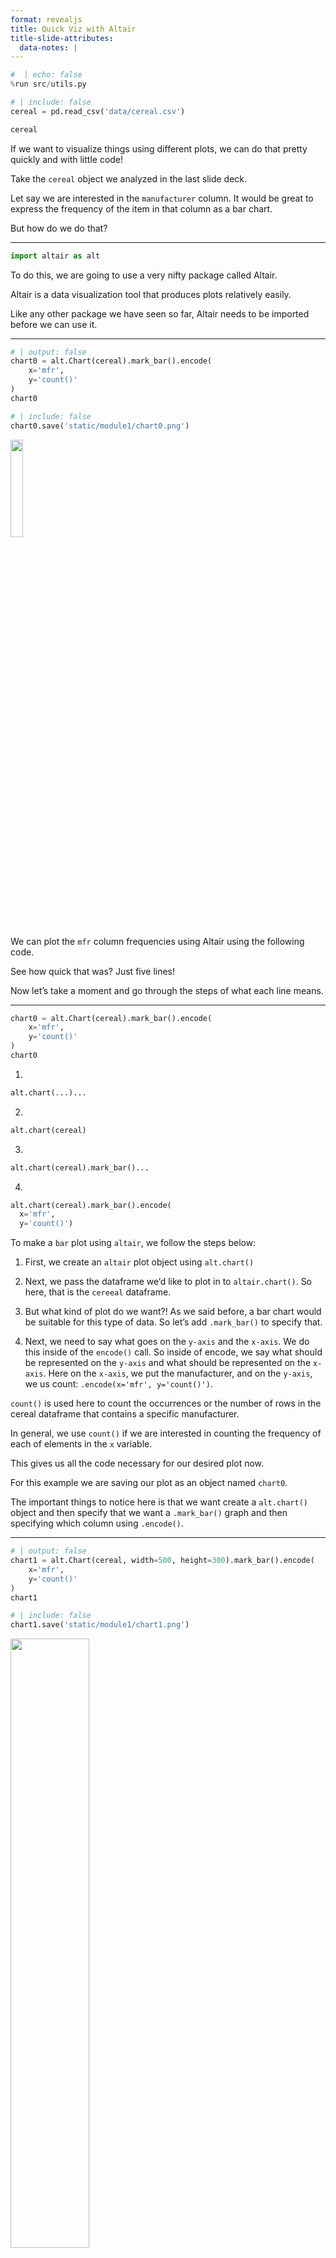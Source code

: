 ```yaml
---
format: revealjs
title: Quick Viz with Altair
title-slide-attributes:
  data-notes: |
---
```


```python
#  | echo: false
%run src/utils.py
```


```python
# | include: false
cereal = pd.read_csv('data/cereal.csv')
```

```python
cereal
```


:::{.notes} 
If we want to visualize things using different plots, we can do that pretty quickly and with little code! 

Take the `cereal` object we analyzed in the last slide deck.

Let say we are interested in the `manufacturer` column. It would be great to express the frequency of the item in that column as a bar chart. 

But how do we do that?
:::

---

```python
import altair as alt
```

:::{.notes} 
To do this, we are going to use a very nifty package called Altair. 

Altair is a data visualization tool that produces plots relatively easily. 

Like any other package we have seen so far, Altair needs to be imported before we can use it.
:::

---

```python
# | output: false
chart0 = alt.Chart(cereal).mark_bar().encode(
    x='mfr',
    y='count()'
)
chart0
```


```python
# | include: false
chart0.save('static/module1/chart0.png')
```

![](../../../static/module1/chart0.png){fig-alt="404 image" width="20%"}


:::{.notes} 
We can plot the `mfr` column frequencies using Altair using the following code. 

See how quick that was? Just five lines!

Now let's take a moment and go through the steps of what each line means.
:::

---

```python
chart0 = alt.Chart(cereal).mark_bar().encode(
    x='mfr',
    y='count()'
)
chart0
```

1. 

```python
alt.chart(...)...
```

2. 

```python
alt.chart(cereal)
```

3. 

```python
alt.chart(cereal).mark_bar()...
```

4. 
```python
alt.chart(cereal).mark_bar().encode(
  x='mfr', 
  y='count()')
```

:::{.notes}
To make a `bar` plot using `altair`, we follow the steps below:

1. First, we create an `altair` plot object using `alt.chart()`

2. Next, we pass the dataframe we'd like to plot in to `altair.chart()`. So here, that is the `cereeal` dataframe. 

3. But what kind of plot do we want?! 
As we said before, a bar chart would be suitable for this type of data. So let's add `.mark_bar()` to specify that. 

4. Next, we need to say what goes on the `y-axis` and the `x-axis`. We do this inside of the `encode()` call. So inside of encode, we say what should be represented on the `y-axis` and what should be represented on the `x-axis`. Here on the `x-axis`, we put the manufacturer, and on the `y-axis`, we us count: `.encode(x='mfr', y='count()')`. 

`count()` is used here to count the occurrences or the number of rows in the cereal dataframe that contains a specific manufacturer.

In general, we use `count()` if we are interested in counting the frequency of each of elements in the `x` variable. 

This gives us all the code necessary for our desired plot now. 

For this example we are saving our plot as an object named `chart0`. 

The important things to notice here is that we want create a `alt.chart()` object and then specify that we want a `.mark_bar()` graph and then specifying which column using `.encode()`.
:::

---

```python
# | output: false
chart1 = alt.Chart(cereal, width=500, height=300).mark_bar().encode(
    x='mfr',
    y='count()'
)
chart1
```


```python
# | include: false
chart1.save('static/module1/chart1.png')
```

![](../../../static/module1/chart1.png){fig-alt="404 image" width="50%"}


:::{.notes}
Here is our plot again. It looks a little different this time. The first time we plotted it, it was a little too small. So inside the `alt.Chart` call, we added a `width` and `height` argument so that we can make the plot bigger.
:::

---

```python
# | output: false
chart2 = alt.Chart(cereal, width=500, height=300).mark_circle().encode(
    x='sugars',
    y='calories'
)
chart2
```

```python
# | include: false
chart2.save('static/module1/chart2.png')
```

![](../../../static/module1/chart2.png){fig-alt="404 image" width="50%"}


:::{.notes} 
What else can we plot from our original cereal dataframe named `cereal`? 

Maybe we want to see the relationship between `sugars` and `calories` in the cereals?     

This would require a `scatter` plot which can be done by specifying `mark_circle` instead of `mark_bar` and in the `encode` function, we need to say what is going to be on the `x` and the `y` axis.   

In this case, we are putting `sugars` on the `x-axis` and `calories` on the `y-axis`.
:::

---

```python
# | output: false
chart3 = alt.Chart(cereal, width=500, height=300).mark_circle(opacity=0.3).encode(
    x='sugars',
    y='calories'
)
chart3
```


```python
# | include: false
chart3.save('static/module1/chart3.png')
```

![](../../../static/module1/chart3.png){fig-alt="404 image" width="50%"}


:::{.notes}
Something you may have noticed is that there are 77 cereals but there doesn't seem to be 77 data points! 

That's because some of them are lying on top of each other with the same sugar and calorie values.

One way we can deal with this is by changing the `opacity` of each of those points. That way, the darker points represent that there is more than one data point at that point in the chart, and the lightest point represent that there is only one data point there.
 

We set opacity with `opacity` in the `mark_circle()` function and it accepts values between 0 and 1, with 1 being full opacity. Here we set it at 0.3.

Look at that! Now we can see there are multiple cereals that have 3.5g of sugar with 110 calories.
:::

---

```python
# | output: false
chart4 = alt.Chart(cereal, width=500, height=300).mark_circle(color='red', opacity=0.3).encode(
    x='sugars',
    y='calories'
)
chart4
```


```python
# | include: false
chart4.save('static/module1/chart4.png')
```

![](../../../static/module1/chart4.png){fig-alt="404 image" width="50%"}


:::{.notes} 
What if you don't fancy the default plot colour `blue`? 

Well that's okay, we can change the colour easily using the `color` argument in `.mark_circle()`. 

Here we have changed the colour to `red`.
:::

---

```python
# | output: false
chart5 = alt.Chart(cereal, width=500, height=300).mark_circle(color='red', size=80, opacity=0.3).encode(
    x='sugars',
    y='calories'
)
chart5
```

```python
# | include: false
chart5.save('static/module1/chart5.png')
```

![](../../../static/module1/chart5.png){fig-alt="404 image" width="50%"}


:::{.notes} 
What if the data points seem a little too small? That is no problem, we can also increase these. Again in the `mark_circle()` call. Here we add an argument where we say the `size`. So we have changed the size from the default to a size of 80, and we can see that the points are now larger.
:::

---

```python
# | output: false
chart6 = alt.Chart(cereal, width=500, height=300).mark_circle(color='red', size=80, opacity=0.3).encode(
    x='sugars',
    y='calories'
).properties(title="Scatter plot sugars vs calories for different cereals")
chart6
```


```python
# | include: false
chart6.save('static/module1/chart6.png')
```

![](../../../static/module1/chart6.png){fig-alt="404 image" width="50%"}


:::{.notes} 
Every good graph should have a title!

A title provides useful information about what the plot is about.

Let's take this opportunity to finish off our scatter plot and set the argument `title` to something as well.

So here we have called it *"Scatter plot sugars vs calories for different cereals"*.

We use the `.properties()` function to do this.
:::


# Let’s apply what we learned!